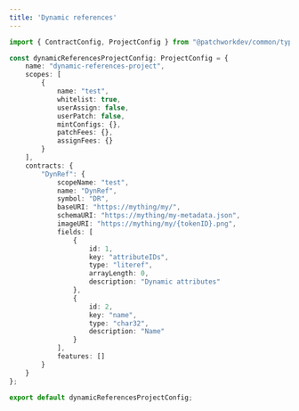 ```yaml
---
title: 'Dynamic references'
---
```


```typescript
import { ContractConfig, ProjectConfig } from "@patchworkdev/common/types";

const dynamicReferencesProjectConfig: ProjectConfig = {
    name: "dynamic-references-project",
    scopes: [
        {
            name: "test",
            whitelist: true,
            userAssign: false,
            userPatch: false,
            mintConfigs: {},
            patchFees: {},
            assignFees: {}
        }
    ],
    contracts: {
        "DynRef": {
            scopeName: "test",
            name: "DynRef",
            symbol: "DR",
            baseURI: "https://mything/my/",
            schemaURI: "https://mything/my-metadata.json",
            imageURI: "https://mything/my/{tokenID}.png",
            fields: [
                {
                    id: 1,
                    key: "attributeIDs",
                    type: "literef",
                    arrayLength: 0,
                    description: "Dynamic attributes"
                },
                {
                    id: 2,
                    key: "name",
                    type: "char32",
                    description: "Name"
                }
            ],
            features: []
        }
    }
};

export default dynamicReferencesProjectConfig;

```
